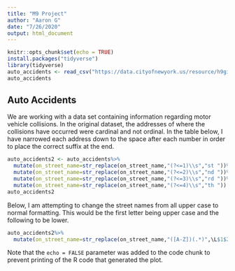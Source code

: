 ```yaml
---
title: "M9 Project"
author: "Aaron G"
date: "7/26/2020"
output: html_document
---
```


```r
knitr::opts_chunk$set(echo = TRUE)
install.packages("tidyverse")
library(tidyverse)
auto_accidents <- read_csv("https://data.cityofnewyork.us/resource/h9gi-nx95.csv")
auto_accidents
```

## Auto Accidents

We are working with a data set containing information regarding motor vehicle collisions. In the original dataset, the addresses of where the collisions have occurred were cardinal and not ordinal. In the table below, I have narrowed each address down to the space after each number in order to place the correct suffix at the end. 

```r
auto_accidents2 <- auto_accidents%>%
  mutate(on_street_name=str_replace(on_street_name,"(?<=1)\\s","st "))%>%
  mutate(on_street_name=str_replace(on_street_name,"(?<=2)\\s","nd "))%>%
  mutate(on_street_name=str_replace(on_street_name,"(?<=3)\\s","rd "))%>%
  mutate(on_street_name=str_replace(on_street_name,"(?<=4)\\s","th "))
auto_accidents2
```


Below, I am attempting to change the street names from all upper case to normal formatting. This would be the first letter being upper case and the following to be lower. 

```r
auto_accidents2%>%
  mutate(on_street_name=str_replace(on_street_name,"([A-Z])(.*)",\L$1$2))
```

Note that the `echo = FALSE` parameter was added to the code chunk to prevent printing of the R code that generated the plot.
